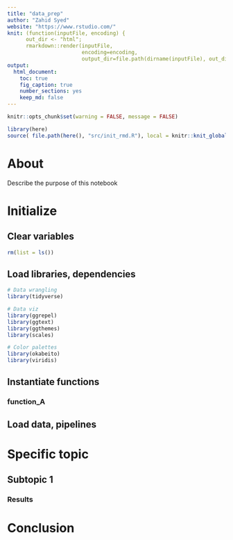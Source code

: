 ```yaml
---
title: "data_prep"
author: "Zahid Syed"
website: "https://www.rstudio.com/"
knit: (function(inputFile, encoding) {
      out_dir <- "html";
      rmarkdown::render(inputFile,
                        encoding=encoding,
                        output_dir=file.path(dirname(inputFile), out_dir))})
output:
  html_document:
    toc: true
    fig_caption: true
    number_sections: yes
    keep_md: false
---
```


<!-- DO NOT CHANGE BELOW -->

  <!-- Suppress warnings, messages in chunks -->
```r
knitr::opts_chunk$set(warning = FALSE, message = FALSE) 
```

  <!-- Init dir paths -->

```r
library(here)
source( file.path(here(), "src/init_rmd.R"), local = knitr::knit_global())
```

<!-- DO NOT CHANGE ABOVE -->


 
# About
Describe the purpose of this notebook

# Initialize
## Clear variables
```r
rm(list = ls())
```

## Load libraries, dependencies
```r
# Data wrangling
library(tidyverse)

# Data viz
library(ggrepel)
library(ggtext)
library(ggthemes)
library(scales)

# Color palettes
library(okabeito)
library(viridis)
```



## Instantiate functions

### function_A

## Load data, pipelines


# Specific topic

## Subtopic 1

### Results


# Conclusion

<!-- 
# Run an entire R script
https://bookdown.org/yihui/rmarkdown-cookbook/source-script.html

# Run a code chunk from target.R
## First, read the external script (reqd)
<!--   ```{r, include=FALSE, cache=FALSE}
       knitr::read_chunk('target.R'))
       ```
## Second, refer to the code chunk label
<!--   ```{r, cty-hwy, echo=FALSE}
       ```
-->

